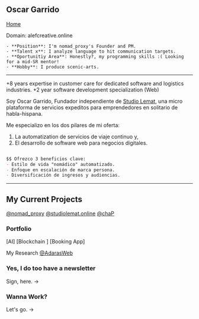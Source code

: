 ## Oscar Garrido

<a href="/">Home</a>

Domain: alefcreative.online

	- **Position**: I'm nomad_proxy's Founder and PM.
	- **Talent x**: I analyze language to hit communication targets.
	- **Oportunitiy Area**: Honestly?, my programming skills :( Looking for a mid-SR mentor!
    - **Hobby**: I produce scenic-arts.

---


+8 years expertise in customer care for dedicated software and logistics industries.
+2 year software development specialization (Web)

Soy Oscar Garrido, 
Fundador independiente de [Studio Lemat](https://studiolemat.online), una micro plataforma de servicios expeditos para emprendedores en solitario de habla-hispana.

Me especializo en los dos pilares de mi oferta: 
1. La automatization de servicios de viaje continuo y,
2. El desarrollo de software web para negocios digitales.

```markdown

$$ Ofrezco 3 beneficios clave:
- Estilo de vida "nomádico" automatizado.
- Enfoque en escalación de marca persona.
- Diversificación de ingresos y audiencias.

```
----

## My Current Projects

[@nomad_proxy](https:\\nmdproxy.website)
[@studiolemat.online](https:\\studiolemat.website)
[@chaP]()

### Portfolio
[AI]
[Blockchain ]
[Booking App]

My Research
[@AdarasWeb](https:\\hilisdeadara.online)

### Yes, I do too have a newsletter
Sign, here. →

### Wanna Work?
Let's go. →

